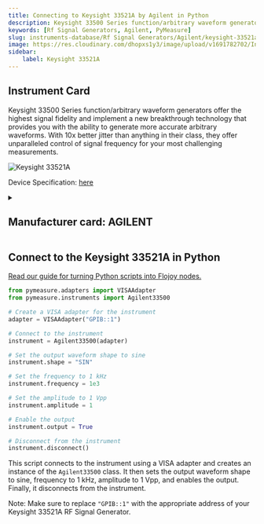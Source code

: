 ```yaml
---
title: Connecting to Keysight 33521A by Agilent in Python
description: Keysight 33500 Series function/arbitrary waveform generators offer the highest signal fidelity and implement a new breakthrough technology that provides you with the ability to generate more accurate arbitrary waveforms. With 10x better jitter than anything in their class, they offer unparalleled control of signal frequency for your most challenging measurements.
keywords: [Rf Signal Generators, Agilent, PyMeasure] 
slug: instruments-database/Rf Signal Generators/Agilent/keysight-33521a 
image: https://res.cloudinary.com/dhopxs1y3/image/upload/v1691782702/Instruments/RF%20Signal%20Generator/Keysight-33521-A/Keysight-33521-A.png
sidebar:
    label: Keysight 33521A 
---
```



## Instrument Card

Keysight 33500 Series function/arbitrary waveform generators offer the highest signal fidelity and implement a new breakthrough technology that provides you with the ability to generate more accurate arbitrary waveforms. With 10x better jitter than anything in their class, they offer unparalleled control of signal frequency for your most challenging measurements.

![Keysight 33521A](https://res.cloudinary.com/dhopxs1y3/image/upload/v1691782702/Instruments/RF%20Signal%20Generator/Keysight-33521-A/Keysight-33521-A.png)

Device Specification: [here](https://www.keysight.com/us/en/assets/7018-02567/data-sheets/5990-5914.pdf)

<details style={{ marginTop: "15px"}}>
<summary><h2 style={{display:'inline'}}>Manufacturer card: AGILENT</h2></summary>

![AGILENT](https://res.cloudinary.com/dhopxs1y3/image/upload/v1692126006/Instruments/Vendor%20Logos/Agilent.png)

Keysight Technologies, or Keysight, is an American company that manufactures electronics test and measurement equipment and software

- Headquarters: USA
- Yearly Revenue (millions, USD): 5420
- Vendor Website: [here](https://www.keysight.com/us/en/home.html)

</details>


<FeaturedInstrumentVideo category="RF_SIGNAL_GENERATORS" />

## Connect to the Keysight 33521A in Python

[Read our guide for turning Python scripts into Flojoy nodes.](https://docs.flojoy.ai/contribution/blocks/custom-flojoy-block/)



<Tabs>
<TabItem value="Flojoy" label="Flojoy" className="flojoy-instrument-tabs">

<SectionsCard category="RF_SIGNAL_GENERATORS" manufacturer="Agilent"></SectionsCard>

</TabItem>
<TabItem value="PyMeasure" label="PyMeasure">


```python
from pymeasure.adapters import VISAAdapter
from pymeasure.instruments import Agilent33500

# Create a VISA adapter for the instrument
adapter = VISAAdapter("GPIB::1")

# Connect to the instrument
instrument = Agilent33500(adapter)

# Set the output waveform shape to sine
instrument.shape = "SIN"

# Set the frequency to 1 kHz
instrument.frequency = 1e3

# Set the amplitude to 1 Vpp
instrument.amplitude = 1

# Enable the output
instrument.output = True

# Disconnect from the instrument
instrument.disconnect()
```

This script connects to the instrument using a VISA adapter and creates an instance of the `Agilent33500` class. It then sets the output waveform shape to sine, frequency to 1 kHz, amplitude to 1 Vpp, and enables the output. Finally, it disconnects from the instrument.

Note: Make sure to replace `"GPIB::1"` with the appropriate address of your Keysight 33521A RF Signal Generator.

</TabItem>
</Tabs>
